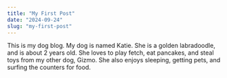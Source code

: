```yaml
---
title: "My First Post"
date: "2024-09-24"
slug: "my-first-post"
---
```


This is my dog blog. My dog is named Katie.
She is a golden labradoodle, and is about 2 years old.
She loves to play fetch, eat pancakes, and steal toys from my other dog, Gizmo.
She also enjoys sleeping, getting pets, and surfing the counters for food.